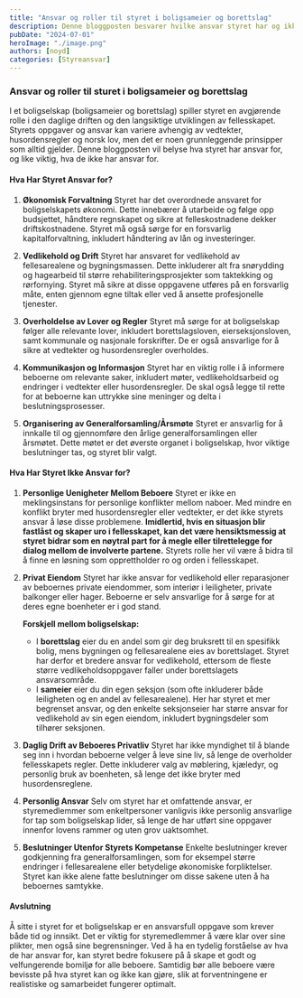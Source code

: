 ```yaml
---
title: "Ansvar og roller til styret i boligsameier og borettslag"
description: Denne bloggposten besvarer hvilke ansvar styret har og ikke har i et boligsameie og borettslag, inkludert hvordan de håndterer økonomi, vedlikehold, personlige konflikter, og forskjellene mellom boligselskap. Den forklarer også når beslutninger krever godkjenning fra generalforsamlingen.
pubDate: "2024-07-01"
heroImage: "./image.png"
authors: [noyd]
categories: [Styreansvar]
---
```


### Ansvar og roller til sturet i boligsameier og borettslag

I et boligselskap (boligsameier og borettslag) spiller styret en avgjørende rolle i den daglige driften og den langsiktige utviklingen av fellesskapet. Styrets oppgaver og ansvar kan variere avhengig av vedtekter, husordensregler og norsk lov, men det er noen grunnleggende prinsipper som alltid gjelder. Denne bloggposten vil belyse hva styret har ansvar for, og like viktig, hva de ikke har ansvar for.

#### Hva Har Styret Ansvar for?

1. **Økonomisk Forvaltning**
   Styret har det overordnede ansvaret for boligselskapets økonomi. Dette innebærer å utarbeide og følge opp budsjettet, håndtere regnskapet og sikre at felleskostnadene dekker driftskostnadene. Styret må også sørge for en forsvarlig kapitalforvaltning, inkludert håndtering av lån og investeringer.

2. **Vedlikehold og Drift**
   Styret har ansvaret for vedlikehold av fellesarealene og bygningsmassen. Dette inkluderer alt fra snørydding og hagearbeid til større rehabiliteringsprosjekter som taktekking og rørfornying. Styret må sikre at disse oppgavene utføres på en forsvarlig måte, enten gjennom egne tiltak eller ved å ansette profesjonelle tjenester.

3. **Overholdelse av Lover og Regler**
   Styret må sørge for at boligselskap følger alle relevante lover, inkludert borettslagsloven, eierseksjonsloven, samt kommunale og nasjonale forskrifter. De er også ansvarlige for å sikre at vedtekter og husordensregler overholdes.

4. **Kommunikasjon og Informasjon**
   Styret har en viktig rolle i å informere beboerne om relevante saker, inkludert møter, vedlikeholdsarbeid og endringer i vedtekter eller husordensregler. De skal også legge til rette for at beboerne kan uttrykke sine meninger og delta i beslutningsprosesser.

5. **Organisering av Generalforsamling/Årsmøte**
   Styret er ansvarlig for å innkalle til og gjennomføre den årlige generalforsamlingen eller årsmøtet. Dette møtet er det øverste organet i boligselskap, hvor viktige beslutninger tas, og styret blir valgt.

#### Hva Har Styret Ikke Ansvar for?

1. **Personlige Uenigheter Mellom Beboere**
   Styret er ikke en meklingsinstans for personlige konflikter mellom naboer. Med mindre en konflikt bryter med husordensregler eller vedtekter, er det ikke styrets ansvar å løse disse problemene. **Imidlertid, hvis en situasjon blir fastlåst og skaper uro i fellesskapet, kan det være hensiktsmessig at styret bidrar som en nøytral part for å megle eller tilrettelegge for dialog mellom de involverte partene.** Styrets rolle her vil være å bidra til å finne en løsning som opprettholder ro og orden i fellesskapet.

2. **Privat Eiendom**
   Styret har ikke ansvar for vedlikehold eller reparasjoner av beboernes private eiendommer, som interiør i leiligheter, private balkonger eller hager. Beboerne er selv ansvarlige for å sørge for at deres egne boenheter er i god stand.

   **Forskjell mellom boligselskap:**

   - I **borettslag** eier du en andel som gir deg bruksrett til en spesifikk bolig, mens bygningen og fellesarealene eies av borettslaget. Styret har derfor et bredere ansvar for vedlikehold, ettersom de fleste større vedlikeholdsoppgaver faller under borettslagets ansvarsområde.
   - I **sameier** eier du din egen seksjon (som ofte inkluderer både leiligheten og en andel av fellesarealene). Her har styret et mer begrenset ansvar, og den enkelte seksjonseier har større ansvar for vedlikehold av sin egen eiendom, inkludert bygningsdeler som tilhører seksjonen.

3. **Daglig Drift av Beboeres Privatliv**
   Styret har ikke myndighet til å blande seg inn i hvordan beboerne velger å leve sine liv, så lenge de overholder fellesskapets regler. Dette inkluderer valg av møblering, kjæledyr, og personlig bruk av boenheten, så lenge det ikke bryter med husordensreglene.

4. **Personlig Ansvar**
   Selv om styret har et omfattende ansvar, er styremedlemmer som enkeltpersoner vanligvis ikke personlig ansvarlige for tap som boligselskap lider, så lenge de har utført sine oppgaver innenfor lovens rammer og uten grov uaktsomhet.

5. **Beslutninger Utenfor Styrets Kompetanse**
   Enkelte beslutninger krever godkjenning fra generalforsamlingen, som for eksempel større endringer i fellesarealene eller betydelige økonomiske forpliktelser. Styret kan ikke alene fatte beslutninger om disse sakene uten å ha beboernes samtykke.

#### Avslutning

Å sitte i styret for et boligselskap er en ansvarsfull oppgave som krever både tid og innsikt. Det er viktig for styremedlemmer å være klar over sine plikter, men også sine begrensninger. Ved å ha en tydelig forståelse av hva de har ansvar for, kan styret bedre fokusere på å skape et godt og velfungerende bomiljø for alle beboere. Samtidig bør alle beboere være bevisste på hva styret kan og ikke kan gjøre, slik at forventningene er realistiske og samarbeidet fungerer optimalt.
